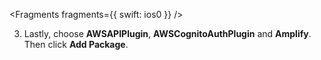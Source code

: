 
<Fragments fragments={{ swift: ios0 }} />

3. Lastly, choose **AWSAPIPlugin**, **AWSCognitoAuthPlugin** and **Amplify**. Then click **Add Package**.
